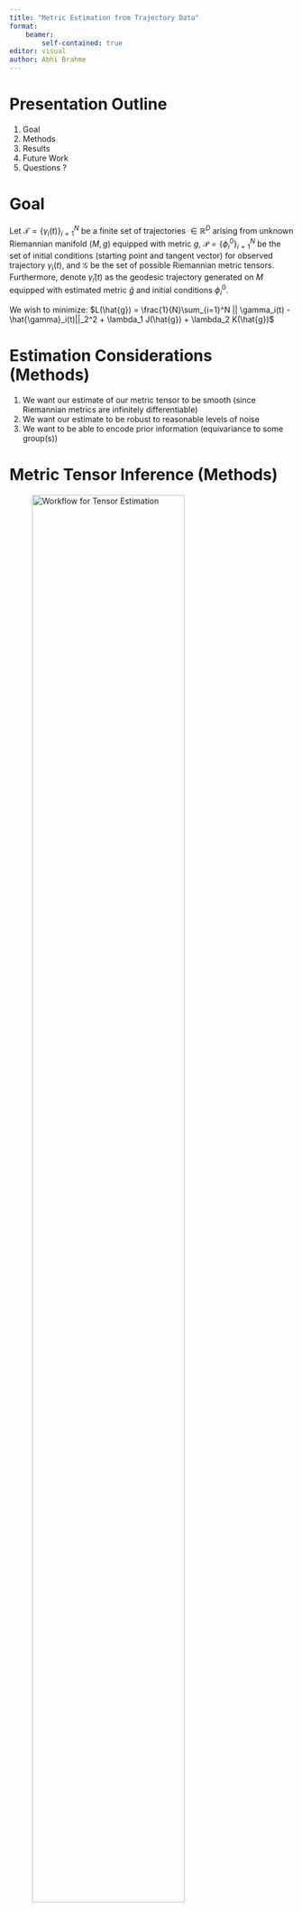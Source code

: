 ```yaml
---
title: "Metric Estimation from Trajectory Data"
format: 
    beamer: 
        self-contained: true
editor: visual
author: Abhi Brahme
---
```



# Presentation Outline

1.  Goal
2.  Methods
3.  Results
4.  Future Work
5.  Questions ?

# Goal
Let $\mathcal{T} = \{ \gamma_i(t) \}_{i=1}^N$ be a finite set of trajectories $\in \mathbb{R}^D$ arising from unknown Riemannian manifold $(M,g)$ equipped with metric $g$, $\mathcal{P} = \{ \phi_i^0\}_{i=1}^N$ be the set of initial conditions (starting point and tangent vector) for observed trajectory $\gamma_i(t)$, and $\mathcal{G}$ be the set of possible Riemannian metric tensors. Furthermore, denote $\hat{\gamma}_i(t)$ as the geodesic trajectory generated on $M$ equipped with estimated metric $\hat{g}$ and initial conditions $\phi^0_i$.

We wish to minimize:
$L(\hat{g}) =  \frac{1}{N}\sum_{i=1}^N || \gamma_i(t) - \hat{\gamma}_i(t)||_2^2 + \lambda_1 J(\hat{g}) + \lambda_2 K(\hat{g})$


# Estimation Considerations (Methods)

1.  We want our estimate of our metric tensor to be smooth (since Riemannian metrics are infinitely differentiable)
2.  We want our estimate to be robust to reasonable levels of noise
3.  We want to be able to encode prior information (equivariance to some group(s))


# Metric Tensor Inference (Methods)

![Workflow for Tensor Estimation](images/MetricEstimation.png){width=80%}


# Geodesic Equation (Methods)
1. Christoffel Symbols
    a. $\Gamma^i_{jk} = \frac{1}{2}g^{il}[\partial_j g_{kl} + \partial_k g_{jl} - \partial_l g_{jk}]$
2. Geodesic Equation in 2D
    a. $\Ddot{x} + \Gamma^x_{xx}\dot{x}^2 + 2\Gamma^x_{xy}\dot{x}\dot{y} + \Gamma^{x}_{yy}\dot{y}^2 = 0$
    b. $\Ddot{y} + \Gamma^y_{xx}\dot{x}^2 + 2\Gamma^y_{xy}\dot{x}\dot{y} + \Gamma^{y}_{yy}\dot{y}^2 = 0$


# Encoding Prior Information (Methods)
1. For a manifold $(M,g)$ embedded in $\mathbb{R}^n$, start with a representation of $\theta \in \text{Iso}(M,g)$: $\rho(\theta) \in GL(\mathbb{R}^n)$.
2.  Identify $\rho(\theta)$ with the flow of a KVF $h^K_\theta$.
3. Create the integral curve of $K$ which starts at the point $p \in M$: $\gamma(\theta) = h^K_\theta(p)$ such that $\gamma(0) = h^K_0(p) = p$.
4. Solve for the KVF which amounts to solving the ODE:

    $\frac{d \gamma }{d\theta}|_{\theta = 0} = K|_{\gamma(0) = p}$
5. Substitute $K$ into Killing's equation 
6. Use Killing's equation to constrain the Christoffel symbols as in equation. 

# Encoding Prior Information: $SO(2)$ (Methods)


1. :::{=latex}
$\rho(\theta \in SO(2)) = \begin{pmatrix}
    \cos \theta & -\sin \theta\\
    \sin \theta & \cos \theta
    \end{pmatrix}$
:::

2. :::{=latex}
$h^X_\theta = \begin{pmatrix}
    \cos \theta & -\sin \theta\\
    \sin \theta & \cos \theta
\end{pmatrix}$
:::
3. :::{=latex}
$\gamma(\theta) = \begin{pmatrix}
    \cos \theta & -\sin \theta\\
    \sin \theta & \cos \theta
\end{pmatrix}
\begin{pmatrix}
x\\
y
\end{pmatrix} = \begin{pmatrix}
x\cos\theta - y\sin\theta\\
x\sin\theta + y\cos\theta
\end{pmatrix}$
:::
4. :::{=latex} 
$K^x = -y; \; K^y = x$
:::
5. :::{=latex} 
$\Gamma_{xx}^x y = \Gamma_{xx}^y x; \; \Gamma_{yy}^x y = \Gamma_{yy}^y x; \; \Gamma_{xy}^x y = \Gamma_{xy}^y x$
:::


# Results (Circle)
::: {#fig-circle layout-ncol=2}

![Noise](images/n_loss_circle.png){#fig-noise}

![N](images/n_loss_circle.png){#fig-N}


Empirical Model Performance
:::

# Results (Circle)

::: {#fig-hemi-circle layout-nrow=2}

![NNODE (Train)](images/autoencoder_10_10_train.png){#fig-nnode-train height=50%}

![NNODE (Validation)](images/autoencoder_10_10_val.png){#fig-nnode-val height=50%}

![Model (Train)](images/explicit_prior_10_10_train.png){#fig-explicit-train height=50%}

![Model (Validation)](images/explicit_prior_10_10_val.png){#fig-explicit-val height=50%}

Visual Model Performance
:::


# Results (Fisher Rao Metric)

See Notebook


# Future Work 

1. Analysis of Asymptotic Properties
2. Uniqueness of Recovered Metric
3. Extend to pseudo-Riemannian metrics
4. Use real world data & extract Ricci Curvature, Laplacian etc. 


# Questions ? 
